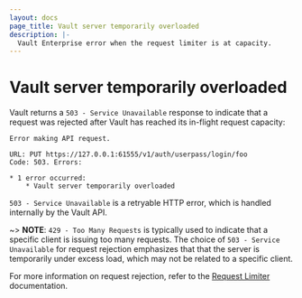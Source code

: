 ```yaml
---
layout: docs
page_title: Vault server temporarily overloaded
description: |-
  Vault Enterprise error when the request limiter is at capacity.
---
```


# Vault server temporarily overloaded

Vault returns a `503 - Service Unavailable` response to indicate that a request
was rejected after Vault has reached its in-flight request capacity:

```
Error making API request.

URL: PUT https://127.0.0.1:61555/v1/auth/userpass/login/foo
Code: 503. Errors:

* 1 error occurred:
	* Vault server temporarily overloaded
```

`503 - Service Unavailable` is a retryable HTTP error, which is handled
internally by the Vault API.

~> **NOTE**:  `429 - Too Many Requests` is typically used to indicate that a
specific client is issuing too many requests. The choice of `503 - Service
Unavailable` for request rejection emphasizes that that the server is
temporarily under excess load, which may not be related to a specific client.

For more information on request rejection, refer to the [Request
Limiter](/docs/concepts/request-limiter) documentation.
